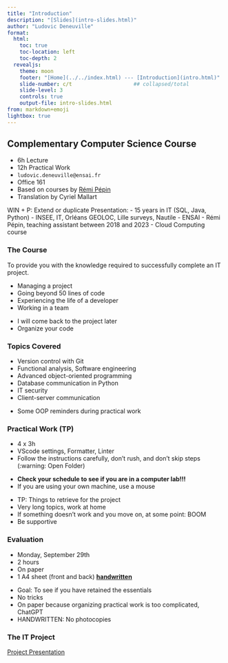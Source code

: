 ```yaml
---
title: "Introduction"
description: "[Slides](intro-slides.html)"
author: "Ludovic Deneuville"
format:
  html:
    toc: true
    toc-location: left
    toc-depth: 2
  revealjs:
    theme: moon
    footer: "[Home](../../index.html) --- [Introduction](intro.html)"
    slide-number: c/t                    ## collapsed/total
    slide-level: 3
    controls: true
    output-file: intro-slides.html
from: markdown+emoji
lightbox: true
---
```

## Complementary Computer Science Course
- 6h Lecture
- 12h Practical Work
- `ludovic.deneuville@ensai.fr`
- Office 161
- Based on courses by [Rémi Pépin](https://github.com/HealerMikado){target="_blank"}
- Translation by Cyriel Mallart

:::{.notes}
WIN + P: Extend or duplicate
Presentation:
- 15 years in IT (SQL, Java, Python)
- INSEE, IT, Orléans GEOLOC, Lille surveys, Nautile
- ENSAI
- Rémi Pépin, teaching assistant between 2018 and 2023
  - Cloud Computing course
:::

### The Course
::: {.callout-tip title="Course Objective"}
To provide you with the knowledge required to successfully complete an IT project.
:::
- Managing a project
- Going beyond 50 lines of code
- Experiencing the life of a developer
- Working in a team

:::{.notes}
- I will come back to the project later
- Organize your code
:::

### Topics Covered
- Version control with Git
- Functional analysis, Software engineering
- Advanced object-oriented programming
- Database communication in Python
- IT security
- Client-server communication

:::{.notes}
- Some OOP reminders during practical work
:::

### Practical Work (TP)
- 4 x 3h
- VScode settings, Formatter, Linter
- Follow the instructions carefully, don't rush, and don't skip steps (:warning: Open Folder)

::: {.callout-warning}
- **Check your schedule to see if you are in a computer lab!!!**
- If you are using your own machine, use a mouse
:::

:::{.notes}
- TP: Things to retrieve for the project
- Very long topics, work at home
- If something doesn't work and you move on, at some point: BOOM
- Be supportive
:::

### Evaluation
- Monday, September 29th
- 2 hours
- On paper
- 1 A4 sheet (front and back) **[handwritten]{.underline}**

:::{.notes}
- Goal: To see if you have retained the essentials
- No tricks
- On paper because organizing practical work is too complicated, ChatGPT
- HANDWRITTEN: No photocopies
:::

### The IT Project
[Project Presentation](../projet/presentation-eleves.html){target="_blank"}
